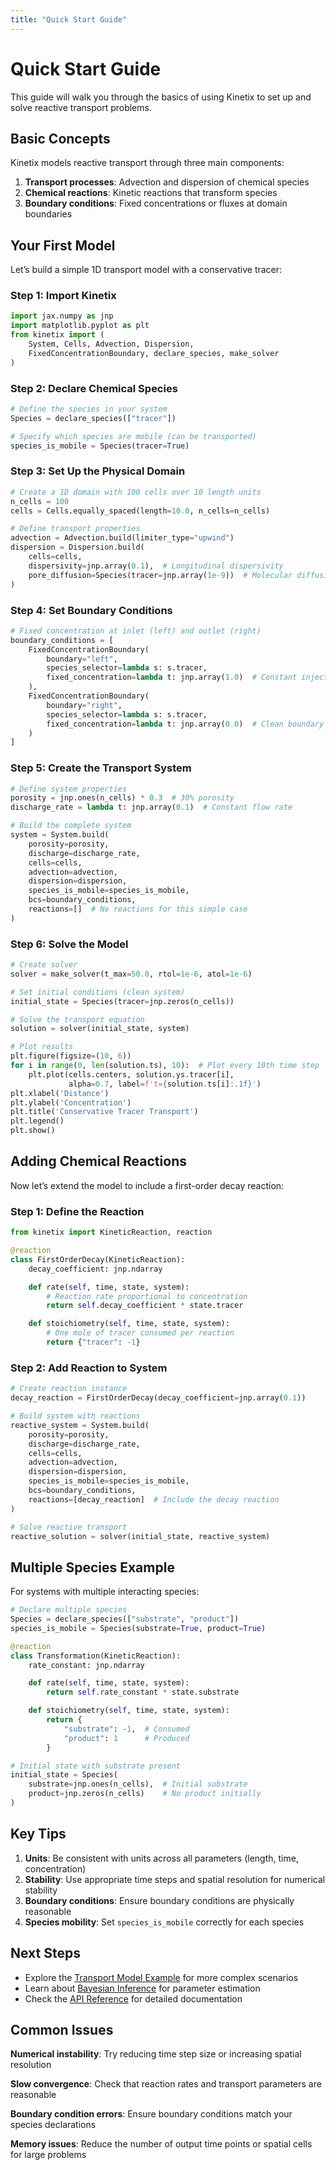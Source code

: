 ```yaml
---
title: "Quick Start Guide"
---
```


# Quick Start Guide

This guide will walk you through the basics of using Kinetix to set up and solve reactive transport problems.

## Basic Concepts

Kinetix models reactive transport through three main components:

1. **Transport processes**: Advection and dispersion of chemical species
2. **Chemical reactions**: Kinetic reactions that transform species
3. **Boundary conditions**: Fixed concentrations or fluxes at domain boundaries

## Your First Model

Let's build a simple 1D transport model with a conservative tracer:

### Step 1: Import Kinetix

```python
import jax.numpy as jnp
import matplotlib.pyplot as plt
from kinetix import (
    System, Cells, Advection, Dispersion,
    FixedConcentrationBoundary, declare_species, make_solver
)
```

### Step 2: Declare Chemical Species

```python
# Define the species in your system
Species = declare_species(["tracer"])

# Specify which species are mobile (can be transported)
species_is_mobile = Species(tracer=True)
```

### Step 3: Set Up the Physical Domain

```python
# Create a 1D domain with 100 cells over 10 length units
n_cells = 100
cells = Cells.equally_spaced(length=10.0, n_cells=n_cells)

# Define transport properties
advection = Advection.build(limiter_type="upwind")
dispersion = Dispersion.build(
    cells=cells,
    dispersivity=jnp.array(0.1),  # Longitudinal dispersivity
    pore_diffusion=Species(tracer=jnp.array(1e-9))  # Molecular diffusion
)
```

### Step 4: Set Boundary Conditions

```python
# Fixed concentration at inlet (left) and outlet (right)
boundary_conditions = [
    FixedConcentrationBoundary(
        boundary="left",
        species_selector=lambda s: s.tracer,
        fixed_concentration=lambda t: jnp.array(1.0)  # Constant injection
    ),
    FixedConcentrationBoundary(
        boundary="right",
        species_selector=lambda s: s.tracer,
        fixed_concentration=lambda t: jnp.array(0.0)  # Clean boundary
    )
]
```

### Step 5: Create the Transport System

```python
# Define system properties
porosity = jnp.ones(n_cells) * 0.3  # 30% porosity
discharge_rate = lambda t: jnp.array(0.1)  # Constant flow rate

# Build the complete system
system = System.build(
    porosity=porosity,
    discharge=discharge_rate,
    cells=cells,
    advection=advection,
    dispersion=dispersion,
    species_is_mobile=species_is_mobile,
    bcs=boundary_conditions,
    reactions=[]  # No reactions for this simple case
)
```

### Step 6: Solve the Model

```python
# Create solver
solver = make_solver(t_max=50.0, rtol=1e-6, atol=1e-6)

# Set initial conditions (clean system)
initial_state = Species(tracer=jnp.zeros(n_cells))

# Solve the transport equation
solution = solver(initial_state, system)

# Plot results
plt.figure(figsize=(10, 6))
for i in range(0, len(solution.ts), 10):  # Plot every 10th time step
    plt.plot(cells.centers, solution.ys.tracer[i],
             alpha=0.7, label=f't={solution.ts[i]:.1f}')
plt.xlabel('Distance')
plt.ylabel('Concentration')
plt.title('Conservative Tracer Transport')
plt.legend()
plt.show()
```

## Adding Chemical Reactions

Now let's extend the model to include a first-order decay reaction:

### Step 1: Define the Reaction

```python
from kinetix import KineticReaction, reaction

@reaction
class FirstOrderDecay(KineticReaction):
    decay_coefficient: jnp.ndarray

    def rate(self, time, state, system):
        # Reaction rate proportional to concentration
        return self.decay_coefficient * state.tracer

    def stoichiometry(self, time, state, system):
        # One mole of tracer consumed per reaction
        return {"tracer": -1}
```

### Step 2: Add Reaction to System

```python
# Create reaction instance
decay_reaction = FirstOrderDecay(decay_coefficient=jnp.array(0.1))

# Build system with reactions
reactive_system = System.build(
    porosity=porosity,
    discharge=discharge_rate,
    cells=cells,
    advection=advection,
    dispersion=dispersion,
    species_is_mobile=species_is_mobile,
    bcs=boundary_conditions,
    reactions=[decay_reaction]  # Include the decay reaction
)

# Solve reactive transport
reactive_solution = solver(initial_state, reactive_system)
```

## Multiple Species Example

For systems with multiple interacting species:

```python
# Declare multiple species
Species = declare_species(["substrate", "product"])
species_is_mobile = Species(substrate=True, product=True)

@reaction
class Transformation(KineticReaction):
    rate_constant: jnp.ndarray

    def rate(self, time, state, system):
        return self.rate_constant * state.substrate

    def stoichiometry(self, time, state, system):
        return {
            "substrate": -1,  # Consumed
            "product": 1      # Produced
        }

# Initial state with substrate present
initial_state = Species(
    substrate=jnp.ones(n_cells),  # Initial substrate
    product=jnp.zeros(n_cells)    # No product initially
)
```

## Key Tips

1. **Units**: Be consistent with units across all parameters (length, time, concentration)
2. **Stability**: Use appropriate time steps and spatial resolution for numerical stability
3. **Boundary conditions**: Ensure boundary conditions are physically reasonable
4. **Species mobility**: Set `species_is_mobile` correctly for each species

## Next Steps

- Explore the [Transport Model Example](examples/transport-model.qmd) for more complex scenarios
- Learn about [Bayesian Inference](examples/transport-with-pymc.qmd) for parameter estimation
- Check the [API Reference](api/index.qmd) for detailed documentation

## Common Issues

**Numerical instability**: Try reducing time step size or increasing spatial resolution

**Slow convergence**: Check that reaction rates and transport parameters are reasonable

**Boundary condition errors**: Ensure boundary conditions match your species declarations

**Memory issues**: Reduce the number of output time points or spatial cells for large problems
